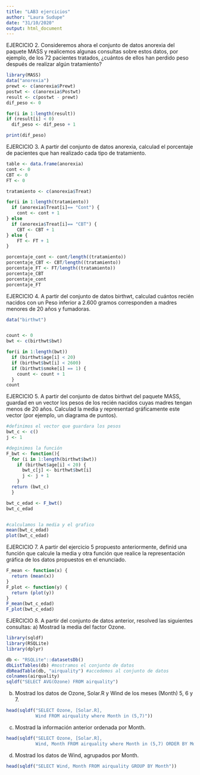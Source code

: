 ```yaml
---
title: "LAB3 ejercicios"
author: "Laura Sudupe"
date: "31/10/2020"
output: html_document
---
```


EJERCICIO 2.
Consideremos ahora el conjunto de datos anorexia del paquete MASS y realicemos 
algunas consultas sobre estos datos, por ejemplo, de los 72 pacientes tratados,
¿cuántos de ellos han perdido peso después de realizar algún tratamiento?

```r
library(MASS)
data("anorexia")
prewt <- c(anorexia$Prewt)
postwt <- c(anorexia$Postwt)
result <- c(postwt - prewt)
dif_peso <- 0

for(i in 1:length(result))
if (result[i] < 0)
  dif_peso <- dif_peso + 1

print(dif_peso)
```

EJERCICIO 3.
A partir del conjunto de datos anorexia, calculad el porcentaje de pacientes 
que han realizado cada tipo de tratamiento.

```r
table <- data.frame(anorexia)
cont <- 0
CBT <- 0
FT <- 0

tratamiento <- c(anorexia$Treat)

for(i in 1:length(tratamiento)) 
  if (anorexia$Treat[i]== "Cont") {
    cont <- cont + 1
} else
  if (anorexia$Treat[i]== "CBT") {
    CBT <- CBT + 1
} else {
    FT <- FT + 1
}

porcentaje_cont <- cont/length((tratamiento))
porcentaje_CBT <- CBT/length((tratamiento))
porcentaje_FT <- FT/length((tratamiento))
porcentaje_CBT
porcentaje_cont
porcentaje_FT
```

EJERCICIO 4.
A partir del conjunto de datos birthwt, calculad cuántos recién nacidos con un 
Peso inferior a 2.600 gramos corresponden a madres menores de 20 años y 
fumadoras.

```r
data("birthwt")


count <- 0
bwt <- c(birthwt$bwt)

for(i in 1:length(bwt))
  if (birthwt$age[i] < 20)
  if (birthwt$bwt[i] < 2600)
  if (birthwt$smoke[i] == 1) {
    count <- count + 1
  }
count
```

EJERCICIO 5.
A partir del conjunto de datos birthwt del paquete MASS, guardad en un vector 
los pesos de los recién nacidos cuyas madres tengan menos de 20 años. Calculad 
la media y representad gráficamente este vector (por ejemplo, un diagrama
de puntos).

```r
#definimos el vector que guardara los pesos
bwt_c <- c()
j <- 1

#deginimos la función
F_bwt <- function(){
  for (i in 1:length(birthwt$bwt))
    if (birthwt$age[i] < 20) {
      bwt_c[j] <- birthwt$bwt[i]
      j <- j + 1
    }
  return (bwt_c)
  }

bwt_c_edad <- F_bwt()
bwt_c_edad


#calculamos la media y el grafico
mean(bwt_c_edad)
plot(bwt_c_edad)
```

EJERCICIO 7.
A partir del ejercicio 5 propuesto anteriormente, definid una función que
calcule la media y otra función que realice la representación gráfica de los 
datos propuestos en el enunciado.

```r
F_mean <- function(x) {
  return (mean(x))
}
F_plot <- function(y) {
  return (plot(y))
}
F_mean(bwt_c_edad) 
F_plot(bwt_c_edad)
```

EJERCICIO 8.
A partir del conjunto de datos anterior, resolved las siguientes consultas:
a) Mostrad la media del factor Ozone.

```r
library(sqldf)
library(RSQLite)
library(dplyr)

db <- "RSQLite"::datasetsDb()
dbListTables(db) #mostramos el conjunto de datos
dbReadTable(db, "airquality") #accedemos al conjunto de datos
colnames(airquality)
sqldf("SELECT AVG(Ozone) FROM airquality")
```

b) Mostrad los datos de Ozone, Solar.R y Wind de los meses (Month) 5, 6 y 7.

```r
head(sqldf("SELECT Ozone, [Solar.R],
           Wind FROM airquality where Month in (5,7)"))
```

c) Mostrad la información anterior ordenada por Month.

```r
head(sqldf("SELECT Ozone, [Solar.R],
           Wind, Month FROM airquality where Month in (5,7) ORDER BY Month"))
```

d) Mostrad los datos de Wind, agrupados por Month.

```r
head(sqldf("SELECT Wind, Month FROM airquality GROUP BY Month"))
```

